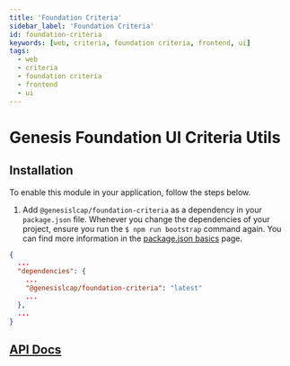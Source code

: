 ```yaml
---
title: 'Foundation Criteria'
sidebar_label: 'Foundation Criteria'
id: foundation-criteria
keywords: [web, criteria, foundation criteria, frontend, ui]
tags:
  - web
  - criteria
  - foundation criteria
  - frontend
  - ui
---
```


# Genesis Foundation UI Criteria Utils


## Installation

To enable this module in your application, follow the steps below.

1. Add `@genesislcap/foundation-criteria` as a dependency in your `package.json` file. Whenever you change the dependencies of your project, ensure you run the `$ npm run bootstrap` command again. You can find more information in the [package.json basics](../../../../../web/basics/package-json-basics/) page.

```json
{
  ...
  "dependencies": {
    ...
    "@genesislcap/foundation-criteria": "latest"
    ...
  },
  ...
}
```

## [API Docs](./docs/api/index.md)
